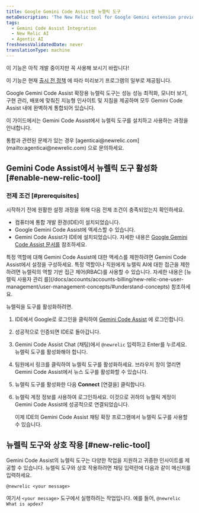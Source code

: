 ```yaml
---
title: Google Gemini Code Assist용 뉴렐릭 도구
metaDescription: 'The New Relic tool for Google Gemini extension provides intelligent insights and guidance tailored to optimize application performance, monitor infrastructure, and manage deployments—all seamlessly integrated within Gemini Code Assist.'
tags:
  - Gemini Code Assist Integration
  - New Relic AI
  - Agentic AI
freshnessValidatedDate: never
translationType: machine
---
```


<Callout title="시사">
  이 기능은 아직 개발 중이지만 꼭 사용해 보시기 바랍니다!

  이 기능은 현재 [출시 전 정책](/docs/licenses/license-information/referenced-policies/new-relic-pre-release-policy) 에 따라 미리보기 프로그램의 일부로 제공됩니다.
</Callout>

Google Gemini Code Assist 확장용 뉴렐릭 도구는 성능 성능 최적화, 모니터 보기, 구현 관리, 배포에 맞춰진 지능형 인사이트 및 지침을 제공하며 모두 Gemini Code Assist 내에 완벽하게 통합되어 있습니다.

이 가이드에서는 Gemini Code Assist에서 뉴렐릭 도구를 설치하고 사용하는 과정을 안내합니다.

<Callout variant="tip" title="팁">
  통합과 관련된 문제가 있는 경우 [agenticai@newrelic.com](mailto:agenticai@newrelic.com) 으로 문의하세요.
</Callout>

## Gemini Code Assist에서 뉴렐릭 도구 활성화 [#enable-new-relic-tool]

### 전제 조건 [#prerequisites]

시작하기 전에 원활한 설정 과정을 위해 다음 전제 조건이 충족되었는지 확인하세요.

* 컴퓨터에 통합 개발 환경(IDE)이 설치되었습니다.
* Google Gemini Code Assist에 액세스할 수 있습니다.
* Gemini Code Assist가 IDE에 설치되었습니다. 자세한 내용은 [Google Gemini Code Assist 문서를](https://cloud.google.com/gemini/docs/codeassist/overview) 참조하세요.

<Callout variant="tip" title="팁">
  특정 역할에 대해 Gemini Code Assist에 대한 액세스를 제한하려면 Gemini Code Assist에서 설정을 구성하세요. 특정 역할이나 직원에게 뉴렐릭 AI에 대한 접근을 제한하려면 뉴렐릭의 역할 기반 접근 제어(RBAC)를 사용할 수 있습니다. 자세한 내용은 [뉴렐릭 사용자 관리 를](/docs/accounts/accounts-billing/new-relic-one-user-management/user-management-concepts/#understand-concepts) 참조하세요.
</Callout>

뉴렐릭을 도구를 활성화하려면.

1. IDE에서 Google로 로그인을 클릭하여 [Gemini Code Assist](https://codeassist.google.com) 에 로그인합니다.

2. 성공적으로 인증되면 IDE로 돌아갑니다.

3. <DNT>Gemini Code Assist Chat</DNT> (채팅)에서 `@newrelic` 입력하고 Enter를 누르세요. 뉴렐릭 도구를 활성화해야 합니다.

4. 팀원에서 링크를 클릭하여 뉴렐릭 도구를 활성화하세요. 브라우저 창이 열리면 Gemini Code Assist에서 뉴스 도구를 활성화할 수 있습니다.

5. 뉴렐릭 도구를 활성화한 다음 **Connect** \[연결을] 클릭합니다.

6. 뉴렐릭 계정 정보를 사용하여 로그인하세요. 이것으로 귀하의 뉴렐릭 계정이 Gemini Code Assist에 성공적으로 연결되었습니다.

   이제 IDE의 Gemini Code Assist 채팅 확장 프로그램에서 뉴렐릭 도구를 사용할 수 있습니다.

## 뉴렐릭 도구와 상호 작용 [#new-relic-tool]

Gemini Code Assist의 뉴렐릭 도구는 다양한 작업을 지원하고 귀중한 인사이트를 제공할 수 있습니다. 뉴렐릭 도구와 상호 작용하려면 채팅 입력란에 다음과 같이 메신저를 입력하세요.

`@newrelic <your message>`

여기서 `<your message>` 도구에서 실행하려는 작업입니다. 예를 들어, `@newrelic What is apdex?`
